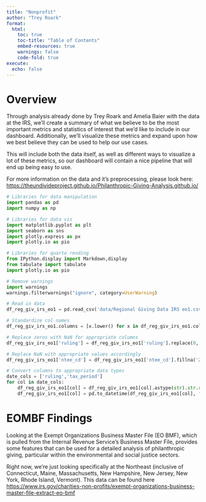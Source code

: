 ```yaml
---
title: "Nonprofit"
author: "Trey Roark"
format: 
  html:
    toc: true
    toc-title: "Table of Contents"
    embed-resources: true
    warnings: false
    code-fold: true
execute:
  echo: false
---
```


# Overview

Through analysis already done by Trey Roark and Amelia Baier with the data at the IRS, we'll create a summary of what we believe to be the most important metrics and statistics of interest that we'd like to include in our dashboard. Additionally, we'll visualize these metrics and expand upon how we best believe they can be used to help our use cases.  

This will include both the data itself, as well as different ways to visualize a lot of these metrics, so our dashboard will contain a nice pipeline that will end up being easy to use.

For more information on the data and it's preprocessing, please look here: <https://theundivideproject.github.io/Philanthropic-Giving-Analysis.github.io/>


```python
# Libraries for data manipulation
import pandas as pd
import numpy as np

# Libraries for data vis
import matplotlib.pyplot as plt
import seaborn as sns
import plotly.express as px
import plotly.io as pio

# Libraries for quarto rending
from IPython.display import Markdown,display
from tabulate import tabulate
import plotly.io as pio

# Remove warnings
import warnings
warnings.filterwarnings("ignore", category=UserWarning)

# Read in data
df_reg_giv_irs_eo1 = pd.read_csv('data/Regional Giving Data IRS eo1.csv')

# Standardize col names
df_reg_giv_irs_eo1.columns = [x.lower() for x in df_reg_giv_irs_eo1.columns]

# Replace zeros with NaN for appropriate columns
df_reg_giv_irs_eo1['ruling'] = df_reg_giv_irs_eo1['ruling'].replace(0, np.nan)

# Replace NaN with appropriate values accordingly
df_reg_giv_irs_eo1['ntee_cd'] = df_reg_giv_irs_eo1['ntee_cd'].fillna('Z') # Z stands for unknown according to data documentation.

# Convert columns to appropriate data types
date_cols = ['ruling','tax_period']
for col in date_cols:
    df_reg_giv_irs_eo1[col] = df_reg_giv_irs_eo1[col].astype(str).str.replace(r'\.0$', '', regex=True)
    df_reg_giv_irs_eo1[col] = pd.to_datetime(df_reg_giv_irs_eo1[col], format='%Y%m', errors='coerce')
```


# EOMBF Findings

Looking at the Exempt Organizations Business Master File (EO BMF), which is pulled from the Internal Revenue Service's Business Master File, provides some features that can be used for a detailed analysis of philanthropic giving, particular within the environmental and social justice sectors. 

Right now, we're just looking specifically at the Northeast (inclusive of Connecticut, Maine, Massachusetts, New Hampshire, New Jersey, New York, Rhode Island, Vermont). This data can be found here <https://www.irs.gov/charities-non-profits/exempt-organizations-business-master-file-extract-eo-bmf>





